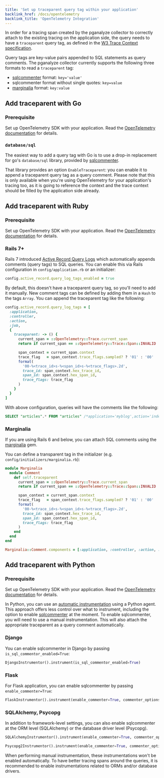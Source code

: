 ```yaml
---
title: 'Set up traceparent query tag within your application'
backlink_href: /docs/opentelemetry
backlink_title: 'OpenTelemetry Integration'
---
```


In order for a tracing span created by the pganalyze collector to correctly
attach to the existing tracing on the application side, the query needs to have
a `traceparent` query tag, as defined in the [W3 Trace Context specification](https://www.w3.org/TR/trace-context/#traceparent-header).

Query tags are key-value pairs appended to SQL statements as query comments.
The pganalyze collector currently supports the following three formats to read
a `traceparent` tag:

* [sqlcommenter](https://google.github.io/sqlcommenter/) format: `key='value'`
* sqlcommenter format without single quotes: `key=value`
* [marginalia](https://github.com/basecamp/marginalia) format: `key:value`

## Add traceparent with Go

### Prerequisite

Set up OpenTelemetry SDK with your application. Read the
[OpenTelemetry documentation](https://opentelemetry.io/docs/instrumentation/go/getting-started/)
for details.

### `database/sql`

The easiest way to add a query tag with Go is to use a drop-in replacement for
go's `database/sql` library, provided by [sqlcommenter](https://google.github.io/sqlcommenter/go/database_sql/).

That library provides an option `EnableTraceparent`: you can enable it to append
a traceparent query tag as a query comment. Please note that this is only
available when you're using OpenTelemetry for your application's tracing too, as
it is going to reference the context and the trace context should be filled by
the application side already.

## Add traceparent with Ruby

### Prerequisite

Set up OpenTelemetry SDK with your application. Read the
[OpenTelemetry documentation](https://opentelemetry.io/docs/instrumentation/ruby/getting-started/)
for details.

### Rails 7+

Rails 7 introduced [Active Record Query Logs](https://api.rubyonrails.org/classes/ActiveRecord/QueryLogs.html)
which automatically appends comments (query tags) to SQL queries.
You can enable this via Rails configuration in `config/application.rb` or an
initializer:

```ruby
config.active_record.query_log_tags_enabled = true
```

By default, this doesn't have a traceparent query tag, so you'll need to add it
manually. New comment tags can be defined by adding them in a `Hash` to the tags
`Array`.
You can append the traceparent tag like the following:

```ruby
config.active_record.query_log_tags = [
  :application,
  :controller,
  :action,
  :job,
  {
    traceparent: -> () {
      current_span = ::OpenTelemetry::Trace.current_span
      return if current_span == ::OpenTelemetry::Trace::Span::INVALID

      span_context = current_span.context
      trace_flag   = span_context.trace_flags.sampled? ? '01' : '00'
      format(
        '00-%<trace_id>s-%<span_id>s-%<trace_flags>.2d',
        trace_id: span_context.hex_trace_id,
        span_id: span_context.hex_span_id,
        trace_flags: trace_flag
      )
    }
  }
]
```

With above configuration, queries will have the comments like the following:

```sql
SELECT "articles".* FROM "articles" /*application='myblog',action='index',controller='articles',traceparent='00-953c157ad37a81d94fe83bb95cfc8add-3cf784b99bd43910-01'*/
```

### Marginalia

If you are using Rails 6 and below, you can attach SQL comments using the
[marginalia](https://github.com/basecamp/marginalia) gem.

You can define a transparent tag in the initializer
(e.g. `config/initializers/marginalia.rb`):

```ruby
module Marginalia
  module Comment
    def self.traceparent
      current_span = ::OpenTelemetry::Trace.current_span
      return if current_span == ::OpenTelemetry::Trace::Span::INVALID

      span_context = current_span.context
      trace_flag   = span_context.trace_flags.sampled? ? '01' : '00'
      format(
        '00-%<trace_id>s-%<span_id>s-%<trace_flags>.2d',
        trace_id: span_context.hex_trace_id,
        span_id: span_context.hex_span_id,
        trace_flags: trace_flag
      )
    end
  end
end

Marginalia::Comment.components = [:application, :controller, :action, :job, :traceparent]
```

## Add traceparent with Python

### Prerequisite

Set up OpenTelemetry SDK with your application. Read the
[OpenTelemetry documentation](https://opentelemetry.io/docs/instrumentation/python/getting-started/)
for details.

In Python, you can use an [automatic instrumentation](https://opentelemetry.io/docs/instrumentation/python/automatic/)
using a Python agent. This approach offers less control over what to instrument,
including the option to enable [sqlcommenter](https://google.github.io/sqlcommenter/)
at the moment.
To enable sqlcommenter, you will need to use a manual instrumentation. This will
also attach the appropriate traceparent as a query comment automatically.

### Django

You can enable sqlcommenter in Django by passing `is_sql_commentor_enabled=True`:

```python
DjangoInstrumentor().instrument(is_sql_commentor_enabled=True)
```

### Flask

For Flask application, you can enable sqlcommenter by passing `enable_commenter=True`:

```python
FlaskInstrumentor().instrument(enable_commenter=True, commenter_options={})
```

### SQLAlchemy, Psycopg

In addition to framework-level settings, you can also enable sqlcommenter at the
ORM level (SQLAlchemy) or the database driver level (Psycopg).

```python
SQLAlchemyInstrumentor().instrument(enable_commenter=True, commenter_options={})

Psycopg2Instrumentor().instrument(enable_commenter=True, commenter_options={})
```

When performing manual instrumentation, these instrumentations won't be enabled
automatically. To have better tracing spans around the queries, it is
recommended to enable instrumentations related to ORMs and/or database drivers.
